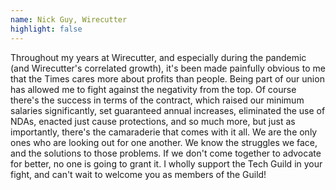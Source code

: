 ```yaml
---
name: Nick Guy, Wirecutter
highlight: false
---
```

Throughout my years at Wirecutter, and especially during the pandemic (and Wirecutter's correlated growth), it's been made painfully obvious to me that the Times cares more about profits than people. Being part of our union has allowed me to fight against the negativity from the top. Of course there's the success in terms of the contract, which raised our minimum salaries significantly, set guaranteed annual increases, eliminated the use of NDAs, enacted just cause protections, and so much more, but just as importantly, there's the camaraderie that comes with it all. We are the only ones who are looking out for one another. We know the struggles we face, and the solutions to those problems. If we don't come together to advocate for better, no one is going to grant it. I wholly support the Tech Guild in your fight, and can't wait to welcome you as members of the Guild!